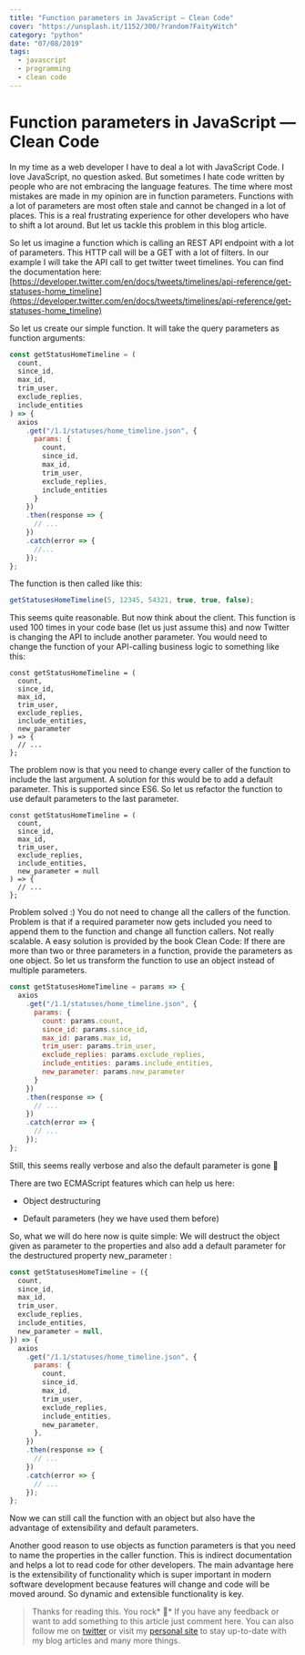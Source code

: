 ```yaml
---
title: "Function parameters in JavaScript — Clean Code"
cover: "https://unsplash.it/1152/300/?random?FaityWitch"
category: "python"
date: "07/08/2019"
tags:
  - javascript
  - programming
  - clean code
---
```


# Function parameters in JavaScript — Clean Code

In my time as a web developer I have to deal a lot with JavaScript Code. I love JavaScript, no question asked. But sometimes I hate code written by people who are not embracing the language features. The time where most mistakes are made in my opinion are in function parameters. Functions with a lot of parameters are most often stale and cannot be changed in a lot of places. This is a real frustrating experience for other developers who have to shift a lot around. But let us tackle this problem in this blog article.

So let us imagine a function which is calling an REST API endpoint with a lot of parameters. This HTTP call will be a GET with a lot of filters. In our example I will take the API call to get twitter tweet timelines. You can find the documentation here: [https://developer.twitter.com/en/docs/tweets/timelines/api-reference/get-statuses-home_timeline](https://developer.twitter.com/en/docs/tweets/timelines/api-reference/get-statuses-home_timeline)

So let us create our simple function. It will take the query parameters as function arguments:

```js
const getStatusHomeTimeline = (
  count,
  since_id,
  max_id,
  trim_user,
  exclude_replies,
  include_entities
) => {
  axios
    .get("/1.1/statuses/home_timeline.json", {
      params: {
        count,
        since_id,
        max_id,
        trim_user,
        exclude_replies,
        include_entities
      }
    })
    .then(response => {
      // ...
    })
    .catch(error => {
      //...
    });
};
```

The function is then called like this:

```js
getStatusesHomeTimeline(5, 12345, 54321, true, true, false);
```

This seems quite reasonable. But now think about the client. This function is used 100 times in your code base (let us just assume this) and now Twitter is changing the API to include another parameter. You would need to change the function of your API-calling business logic to something like this:

```js{8}
const getStatusHomeTimeline = (
  count,
  since_id,
  max_id,
  trim_user,
  exclude_replies,
  include_entities,
  new_parameter
) => {
  // ...
};
```

The problem now is that you need to change every caller of the function to include the last argument. A solution for this would be to add a default parameter. This is supported since ES6. So let us refactor the function to use default parameters to the last parameter.

```js{8}
const getStatusHomeTimeline = (
  count,
  since_id,
  max_id,
  trim_user,
  exclude_replies,
  include_entities,
  new_parameter = null
) => {
  // ...
};
```

Problem solved :) You do not need to change all the callers of the function. Problem is that if a required parameter now gets included you need to append them to the function and change all function callers. Not really scalable. A easy solution is provided by the book Clean Code: If there are more than two or three parameters in a function, provide the parameters as one object. So let us transform the function to use an object instead of multiple parameters.

```js
const getStatusesHomeTimeline = params => {
  axios
    .get("/1.1/statuses/home_timeline.json", {
      params: {
        count: params.count,
        since_id: params.since_id,
        max_id: params.max_id,
        trim_user: params.trim_user,
        exclude_replies: params.exclude_replies,
        include_entities: params.include_entities,
        new_parameter: params.new_parameter
      }
    })
    .then(response => {
      // ...
    })
    .catch(error => {
      // ...
    });
};
```

Still, this seems really verbose and also the default parameter is gone 🤷

There are two ECMAScript features which can help us here:

- Object destructuring

- Default parameters (hey we have used them before)

So, what we will do here now is quite simple: We will destruct the object given as parameter to the properties and also add a default parameter for the destructured property new_parameter :

```js
const getStatusesHomeTimeline = ({
  count,
  since_id,
  max_id,
  trim_user,
  exclude_replies,
  include_entities,
  new_parameter = null,
}) => {
  axios
    .get("/1.1/statuses/home_timeline.json", {
      params: {
        count,
        since_id,
        max_id,
        trim_user,
        exclude_replies,
        include_entities,
        new_parameter,
      },
    })
    .then(response => {
      // ...
    })
    .catch(error => {
      // ...
    });
};
```

Now we can still call the function with an object but also have the advantage of extensibility and default parameters.

Another good reason to use objects as function parameters is that you need to name the properties in the caller function. This is indirect documentation and helps a lot to read code for other developers. The main advantage here is the extensibility of functionality which is super important in modern software development because features will change and code will be moved around. So dynamic and extensible functionality is key.

> Thanks for reading this. You rock* 🤘*
> If you have any feedback or want to add something to this article just comment here. You can also follow me on [twitter](https://twitter.com/kevinpeters_) or visit my [personal site](https://www.kevinpeters.net/) to stay up-to-date with my blog articles and many more things.
